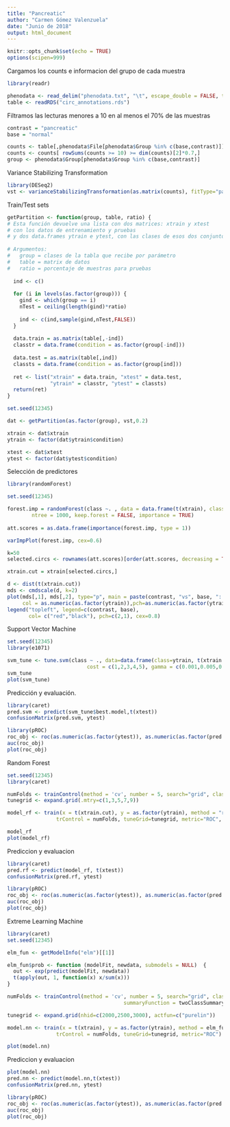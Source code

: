 ---
title: "Pancreatic"
author: "Carmen Gómez Valenzuela"
date: "Junio de 2018"
output: html_document
---

```{r setup, include=FALSE}
knitr::opts_chunk$set(echo = TRUE)
options(scipen=999)
```

Cargamos los counts e informacion del grupo de cada muestra

```{r, message=FALSE}
library(readr)

phenodata <- read_delim("phenodata.txt", "\t", escape_double = FALSE, trim_ws = TRUE)
table <- readRDS("circ_annotations.rds")

```

Filtramos las lecturas menores a 10 en al menos el 70% de las muestras

```{r}
contrast = "pancreatic"
base = "normal"

counts <- table[,phenodata$File[phenodata$Group %in% c(base,contrast)]]
counts <- counts[ rowSums(counts >= 10) >= dim(counts)[2]*0.7,]
group <- phenodata$Group[phenodata$Group %in% c(base,contrast)]

```

Variance Stabilizing Transformation

```{r, message=FALSE}
library(DESeq2)
vst <- varianceStabilizingTransformation(as.matrix(counts), fitType="parametric")

```

Train/Test sets


```{r}

getPartition <- function(group, table, ratio) {
# Esta función devuelve una lista con dos matrices: xtrain y xtest 
# con los datos de entrenamiento y pruebas
# y dos data.frames ytrain e ytest, con las clases de esos dos conjuntos
  
# Argumentos:
#   group = clases de la tabla que recibe por parámetro
#   table = matrix de datos
#   ratio = porcentaje de muestras para pruebas
  
  ind <- c()
  
  for (i in levels(as.factor(group))) {
    gind <- which(group == i)
    nTest = ceiling(length(gind)*ratio)
    
    ind <- c(ind,sample(gind,nTest,FALSE))
  }
  
  data.train = as.matrix(table[,-ind])
  classtr = data.frame(condition = as.factor(group[-ind]))
  
  data.test = as.matrix(table[,ind])
  classts = data.frame(condition = as.factor(group[ind]))
  
  ret <- list("xtrain" = data.train, "xtest" = data.test, 
              "ytrain" = classtr, "ytest" = classts)
  return(ret)
}

set.seed(12345)

dat <- getPartition(as.factor(group), vst,0.2)

xtrain <- dat$xtrain
ytrain <- factor(dat$ytrain$condition)

xtest <- dat$xtest
ytest <- factor(dat$ytest$condition)

```

Selección de predictores

```{r, message=FALSE}

library(randomForest)

set.seed(12345)

forest.imp = randomForest(class ~. , data = data.frame(t(xtrain), class = ytrain), 
		ntree = 1000, keep.forest = FALSE, importance = TRUE)
		
att.scores = as.data.frame(importance(forest.imp, type = 1))

varImpPlot(forest.imp, cex=0.6)
```

```{r, message=FALSE}

k=50
selected.circs <- rownames(att.scores)[order(att.scores, decreasing = TRUE)][1:k]

xtrain.cut = xtrain[selected.circs,]

d <- dist(t(xtrain.cut))
mds <- cmdscale(d, k=2) 
plot(mds[,1], mds[,2], type="p", main = paste(contrast, "vs", base, ": Eucledian MDS.",k,"circRNAs"), 
     col = as.numeric(as.factor(ytrain)),pch=as.numeric(as.factor(ytrain)))
legend("topleft", legend=c(contrast, base),
       col= c("red","black"), pch=c(2,1), cex=0.8)
```

Support Vector Machine

```{r, message=FALSE}
set.seed(12345)
library(e1071)

svm_tune <- tune.svm(class ~ ., data=data.frame(class=ytrain, t(xtrain.cut)),  
                          cost = c(1,2,3,4,5), gamma = c(0.001,0.005,0.006), tunecontrol=tune.control(cross=5), kernel ="radial")
svm_tune
plot(svm_tune)
```

Predicción y evaluación.

```{r, message=FALSE}
library(caret)
pred.svm <- predict(svm_tune$best.model,t(xtest))
confusionMatrix(pred.svm, ytest)
```
```{r}
library(pROC)
roc_obj <- roc(as.numeric(as.factor(ytest)), as.numeric(as.factor(pred.svm)))
auc(roc_obj)
plot(roc_obj)
```

Random Forest

```{r, message=FALSE}
set.seed(12345)
library(caret)

numFolds <- trainControl(method = 'cv', number = 5, search="grid", classProbs = TRUE, summaryFunction = twoClassSummary)
tunegrid <- expand.grid(.mtry=c(1,3,5,7,9))

model_rf <- train(x = t(xtrain.cut), y = as.factor(ytrain), method = "rf",
                trControl = numFolds, tuneGrid=tunegrid, metric="ROC", importance = T, ntree=1000)

model_rf
plot(model_rf)
```

Prediccion y evaluacion

```{r, message=FALSE}
library(caret)
pred.rf <- predict(model_rf, t(xtest))
confusionMatrix(pred.rf, ytest)
```
```{r, message=FALSE}
library(pROC)
roc_obj <- roc(as.numeric(as.factor(ytest)), as.numeric(as.factor(pred.rf)))
auc(roc_obj)
plot(roc_obj)
```

Extreme Learning Machine

```{r}
library(caret)
set.seed(12345)

elm_fun <- getModelInfo("elm")[[1]]

elm_fun$prob <- function (modelFit, newdata, submodels = NULL)  {
  out <- exp(predict(modelFit, newdata))
  t(apply(out, 1, function(x) x/sum(x)))
}

numFolds <- trainControl(method = 'cv', number = 5, search="grid", classProbs = TRUE,
                                      summaryFunction = twoClassSummary)

tunegrid <- expand.grid(nhid=c(2000,2500,3000), actfun=c("purelin"))

model.nn <- train(x = t(xtrain), y = as.factor(ytrain), method = elm_fun,
                trControl = numFolds, tuneGrid=tunegrid, metric="ROC")

plot(model.nn)

```

Prediccion y evaluacion

```{r}
plot(model.nn)
pred.nn <- predict(model.nn,t(xtest))
confusionMatrix(pred.nn, ytest)
```

```{r}
library(pROC)
roc_obj <- roc(as.numeric(as.factor(ytest)), as.numeric(as.factor(pred.nn)))
auc(roc_obj)
plot(roc_obj)
```